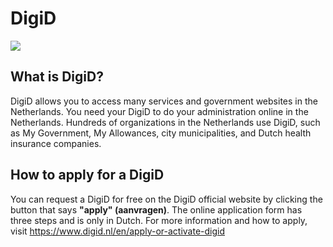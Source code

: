 
# DigiD

<Image src="digid.jpeg" />

## What is DigiD?

DigiD allows you to access many services and government websites in the Netherlands. You need your DigiD to do your administration online in the Netherlands. Hundreds of organizations in the Netherlands use DigiD, such as My Government, My Allowances, city municipalities, and Dutch health insurance companies.

## How to apply for a DigiD

You can request a DigiD for free on the DigiD official website by clicking the button that says **"apply" (aanvragen)**. The online application form has three steps and is only in Dutch. For more information and how to apply, visit https://www.digid.nl/en/apply-or-activate-digid
